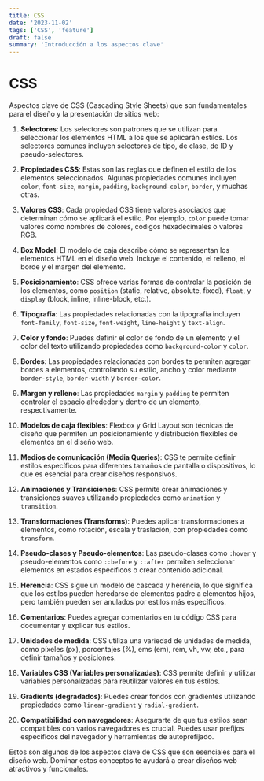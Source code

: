 ```yaml
---
title: CSS
date: '2023-11-02'
tags: ['CSS', 'feature']
draft: false
summary: 'Introducción a los aspectos clave'
---
```


# CSS

Aspectos clave de CSS (Cascading Style Sheets) que son fundamentales para el diseño y la presentación de sitios web:

1. **Selectores**: Los selectores son patrones que se utilizan para seleccionar los elementos HTML a los que se aplicarán estilos. Los selectores comunes incluyen selectores de tipo, de clase, de ID y pseudo-selectores.

2. **Propiedades CSS**: Estas son las reglas que definen el estilo de los elementos seleccionados. Algunas propiedades comunes incluyen `color`, `font-size`, `margin`, `padding`, `background-color`, `border`, y muchas otras.

3. **Valores CSS**: Cada propiedad CSS tiene valores asociados que determinan cómo se aplicará el estilo. Por ejemplo, `color` puede tomar valores como nombres de colores, códigos hexadecimales o valores RGB.

4. **Box Model**: El modelo de caja describe cómo se representan los elementos HTML en el diseño web. Incluye el contenido, el relleno, el borde y el margen del elemento.

5. **Posicionamiento**: CSS ofrece varias formas de controlar la posición de los elementos, como `position` (static, relative, absolute, fixed), `float`, y `display` (block, inline, inline-block, etc.).

6. **Tipografía**: Las propiedades relacionadas con la tipografía incluyen `font-family`, `font-size`, `font-weight`, `line-height` y `text-align`.

7. **Color y fondo**: Puedes definir el color de fondo de un elemento y el color del texto utilizando propiedades como `background-color` y `color`.

8. **Bordes**: Las propiedades relacionadas con bordes te permiten agregar bordes a elementos, controlando su estilo, ancho y color mediante `border-style`, `border-width` y `border-color`.

9. **Margen y relleno**: Las propiedades `margin` y `padding` te permiten controlar el espacio alrededor y dentro de un elemento, respectivamente.

10. **Modelos de caja flexibles**: Flexbox y Grid Layout son técnicas de diseño que permiten un posicionamiento y distribución flexibles de elementos en el diseño web.

11. **Medios de comunicación (Media Queries)**: CSS te permite definir estilos específicos para diferentes tamaños de pantalla o dispositivos, lo que es esencial para crear diseños responsivos.

12. **Animaciones y Transiciones**: CSS permite crear animaciones y transiciones suaves utilizando propiedades como `animation` y `transition`.

13. **Transformaciones (Transforms)**: Puedes aplicar transformaciones a elementos, como rotación, escala y traslación, con propiedades como `transform`.

14. **Pseudo-clases y Pseudo-elementos**: Las pseudo-clases como `:hover` y pseudo-elementos como `::before` y `::after` permiten seleccionar elementos en estados específicos o crear contenido adicional.

15. **Herencia**: CSS sigue un modelo de cascada y herencia, lo que significa que los estilos pueden heredarse de elementos padre a elementos hijos, pero también pueden ser anulados por estilos más específicos.

16. **Comentarios**: Puedes agregar comentarios en tu código CSS para documentar y explicar tus estilos.

17. **Unidades de medida**: CSS utiliza una variedad de unidades de medida, como píxeles (px), porcentajes (%), ems (em), rem, vh, vw, etc., para definir tamaños y posiciones.

18. **Variables CSS (Variables personalizadas)**: CSS permite definir y utilizar variables personalizadas para reutilizar valores en tus estilos.

19. **Gradients (degradados)**: Puedes crear fondos con gradientes utilizando propiedades como `linear-gradient` y `radial-gradient`.

20. **Compatibilidad con navegadores**: Asegurarte de que tus estilos sean compatibles con varios navegadores es crucial. Puedes usar prefijos específicos del navegador y herramientas de autoprefijado.

Estos son algunos de los aspectos clave de CSS que son esenciales para el diseño web. Dominar estos conceptos te ayudará a crear diseños web atractivos y funcionales.